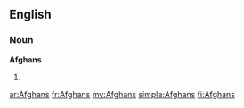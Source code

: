 ==English==

===Noun===
'''Afghans'''

# {{plural of|[[Afghan]]}}

[[ar:Afghans]]
[[fr:Afghans]]
[[my:Afghans]]
[[simple:Afghans]]
[[fi:Afghans]]